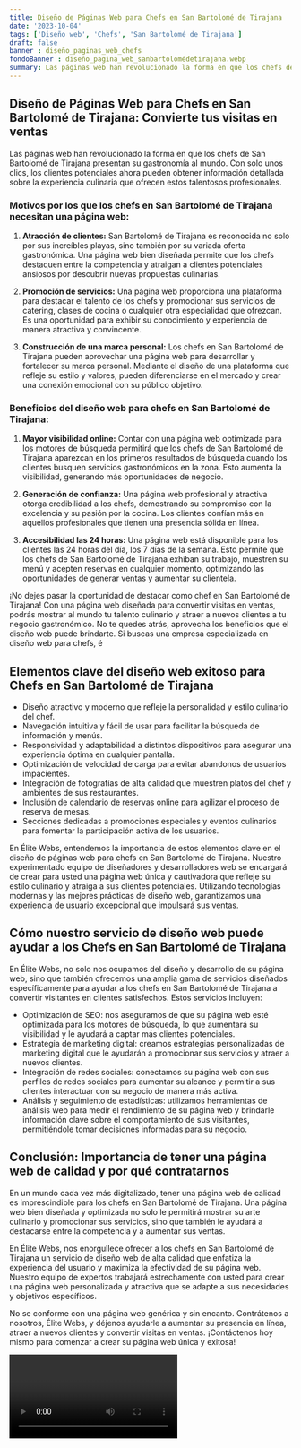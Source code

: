 ```yaml
---
title: Diseño de Páginas Web para Chefs en San Bartolomé de Tirajana
date: '2023-10-04'
tags: ['Diseño web', 'Chefs', 'San Bartolomé de Tirajana']
draft: false
banner : diseño_paginas_web_chefs
fondoBanner : diseño_pagina_web_sanbartolomédetirajana.webp
summary: Las páginas web han revolucionado la forma en que los chefs de San Bartolomé de Tirajana presentan su gastronomía al mundo. Con solo unos clics, los clientes potenciales ahora pueden obtener información detallada sobre la experiencia culinaria que ofrecen estos talentosos profesionales.
---
```


## Diseño de Páginas Web para Chefs en San Bartolomé de Tirajana: Convierte tus visitas en ventas

Las páginas web han revolucionado la forma en que los chefs de San Bartolomé de Tirajana presentan su gastronomía al mundo. Con solo unos clics, los clientes potenciales ahora pueden obtener información detallada sobre la experiencia culinaria que ofrecen estos talentosos profesionales.

### Motivos por los que los chefs en San Bartolomé de Tirajana necesitan una página web:

1. **Atracción de clientes:** San Bartolomé de Tirajana es reconocida no solo por sus increíbles playas, sino también por su variada oferta gastronómica. Una página web bien diseñada permite que los chefs destaquen entre la competencia y atraigan a clientes potenciales ansiosos por descubrir nuevas propuestas culinarias.

2. **Promoción de servicios:** Una página web proporciona una plataforma para destacar el talento de los chefs y promocionar sus servicios de catering, clases de cocina o cualquier otra especialidad que ofrezcan. Es una oportunidad para exhibir su conocimiento y experiencia de manera atractiva y convincente.

3. **Construcción de una marca personal:** Los chefs en San Bartolomé de Tirajana pueden aprovechar una página web para desarrollar y fortalecer su marca personal. Mediante el diseño de una plataforma que refleje su estilo y valores, pueden diferenciarse en el mercado y crear una conexión emocional con su público objetivo.

### Beneficios del diseño web para chefs en San Bartolomé de Tirajana:

1. **Mayor visibilidad online:** Contar con una página web optimizada para los motores de búsqueda permitirá que los chefs de San Bartolomé de Tirajana aparezcan en los primeros resultados de búsqueda cuando los clientes busquen servicios gastronómicos en la zona. Esto aumenta la visibilidad, generando más oportunidades de negocio.

2. **Generación de confianza:** Una página web profesional y atractiva otorga credibilidad a los chefs, demostrando su compromiso con la excelencia y su pasión por la cocina. Los clientes confían más en aquellos profesionales que tienen una presencia sólida en línea.

3. **Accesibilidad las 24 horas:** Una página web está disponible para los clientes las 24 horas del día, los 7 días de la semana. Esto permite que los chefs de San Bartolomé de Tirajana exhiban su trabajo, muestren su menú y acepten reservas en cualquier momento, optimizando las oportunidades de generar ventas y aumentar su clientela.

¡No dejes pasar la oportunidad de destacar como chef en San Bartolomé de Tirajana! Con una página web diseñada para convertir visitas en ventas, podrás mostrar al mundo tu talento culinario y atraer a nuevos clientes a tu negocio gastronómico. No te quedes atrás, aprovecha los beneficios que el diseño web puede brindarte. Si buscas una empresa especializada en diseño web para chefs, é

<GifSeo />

<Cta />

## Elementos clave del diseño web exitoso para Chefs en San Bartolomé de Tirajana

- Diseño atractivo y moderno que refleje la personalidad y estilo culinario del chef.
- Navegación intuitiva y fácil de usar para facilitar la búsqueda de información y menús.
- Responsividad y adaptabilidad a distintos dispositivos para asegurar una experiencia óptima en cualquier pantalla.
- Optimización de velocidad de carga para evitar abandonos de usuarios impacientes.
- Integración de fotografías de alta calidad que muestren platos del chef y ambientes de sus restaurantes.
- Inclusión de calendario de reservas online para agilizar el proceso de reserva de mesas.
- Secciones dedicadas a promociones especiales y eventos culinarios para fomentar la participación activa de los usuarios.

En Élite Webs, entendemos la importancia de estos elementos clave en el diseño de páginas web para chefs en San Bartolomé de Tirajana. Nuestro experimentado equipo de diseñadores y desarrolladores web se encargará de crear para usted una página web única y cautivadora que refleje su estilo culinario y atraiga a sus clientes potenciales. Utilizando tecnologías modernas y las mejores prácticas de diseño web, garantizamos una experiencia de usuario excepcional que impulsará sus ventas.

## Cómo nuestro servicio de diseño web puede ayudar a los Chefs en San Bartolomé de Tirajana

En Élite Webs, no solo nos ocupamos del diseño y desarrollo de su página web, sino que también ofrecemos una amplia gama de servicios diseñados específicamente para ayudar a los chefs en San Bartolomé de Tirajana a convertir visitantes en clientes satisfechos. Estos servicios incluyen:

- Optimización de SEO: nos aseguramos de que su página web esté optimizada para los motores de búsqueda, lo que aumentará su visibilidad y le ayudará a captar más clientes potenciales.
- Estrategia de marketing digital: creamos estrategias personalizadas de marketing digital que le ayudarán a promocionar sus servicios y atraer a nuevos clientes.
- Integración de redes sociales: conectamos su página web con sus perfiles de redes sociales para aumentar su alcance y permitir a sus clientes interactuar con su negocio de manera más activa.
- Análisis y seguimiento de estadísticas: utilizamos herramientas de análisis web para medir el rendimiento de su página web y brindarle información clave sobre el comportamiento de sus visitantes, permitiéndole tomar decisiones informadas para su negocio.

## Conclusión: Importancia de tener una página web de calidad y por qué contratarnos

En un mundo cada vez más digitalizado, tener una página web de calidad es imprescindible para los chefs en San Bartolomé de Tirajana. Una página web bien diseñada y optimizada no solo le permitirá mostrar su arte culinario y promocionar sus servicios, sino que también le ayudará a destacarse entre la competencia y a aumentar sus ventas.

En Élite Webs, nos enorgullece ofrecer a los chefs en San Bartolomé de Tirajana un servicio de diseño web de alta calidad que enfatiza la experiencia del usuario y maximiza la efectividad de su página web. Nuestro equipo de expertos trabajará estrechamente con usted para crear una página web personalizada y atractiva que se adapte a sus necesidades y objetivos específicos.

No se conforme con una página web genérica y sin encanto. Contrátenos a nosotros, Élite Webs, y déjenos ayudarle a aumentar su presencia en línea, atraer a nuevos clientes y convertir visitas en ventas. ¡Contáctenos hoy mismo para comenzar a crear su página web única y exitosa!

<Video />

<CtaBot job='Chefs' city='San Bartolomé de Tirajana'/>

<Gmaps query='San Bartolomé de Tirajana+españa+maps' />